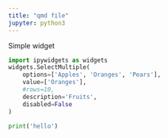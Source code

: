 ```yaml
---
title: "qmd file"
jupyter: python3
---
```


Simple widget


```python
import ipywidgets as widgets
widgets.SelectMultiple(
    options=['Apples', 'Oranges', 'Pears'],
    value=['Oranges'],
    #rows=10,
    description='Fruits',
    disabled=False
)
```


```python
print('hello')
```
